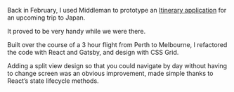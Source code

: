 
<Metatags
  title="Itinerary application | May 19 | CSS Grid a day"
  description="An example of using CSS grid every day, from May 1–31st, 2019."
  thumbnail="https://cssgrid31.brett.cool/opengraph/may-19.png"
  url="https://cssgrid31.brett.cool"
  pathname="/may-19"
/>

<Application/>

<Footer date={19} prev={true}>

Back in February, I used Middleman to prototype an [Itinerary application][a] for an upcoming trip to Japan.

It proved to be very handy while we were there.

Built over the course of a 3 hour flight from Perth to Melbourne, I refactored the code with React and Gatsby, and design with CSS Grid.

Adding a split view design so that you could navigate by day without having to change screen was an obvious improvement, made simple thanks to React’s state lifecycle methods.

[a]: https://itinerary.brett.cool

</Footer>
